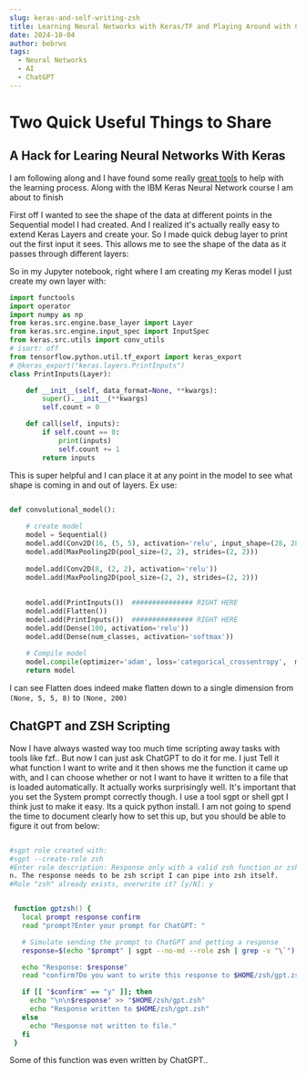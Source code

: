 ```yaml
---
slug: keras-and-self-writing-zsh
title: Learning Neural Networks with Keras/TF and Playing Around with ChatGPT
date: 2024-10-04
author: bebrws
tags:
  - Neural Networks
  - AI
  - ChatGPT
---
```


# Two Quick Useful Things to Share

## A Hack for Learing Neural Networks With Keras 
I am following along and I have found some really [great tools](https://github.com/paulgavrikov/visualkeras) to help with the learning process. 
Along with the IBM Keras Neural Network course I am about to finish

First off I wanted to see the shape of the data at different points in the Sequential model I had created.
And I realized it's actually really easy to extend Keras Layers and create your. So I made quick debug layer to print out the first input it sees.
This allows me to see the shape of the data as it passes through different layers:

So in my Jupyter notebook, right where I am creating my Keras model I just create my own layer with:

```python
import functools
import operator
import numpy as np
from keras.src.engine.base_layer import Layer
from keras.src.engine.input_spec import InputSpec
from keras.src.utils import conv_utils
# isort: off
from tensorflow.python.util.tf_export import keras_export
# @keras_export("keras.layers.PrintInputs")
class PrintInputs(Layer):

    def __init__(self, data_format=None, **kwargs):
        super().__init__(**kwargs)
        self.count = 0

    def call(self, inputs):
        if self.count == 0:
            print(inputs)
            self.count += 1
        return inputs

```

This is super helpful and I can place it at any point in the model to see what shape is coming in and out of layers. Ex use:

```python

def convolutional_model():
    
    # create model
    model = Sequential()
    model.add(Conv2D(16, (5, 5), activation='relu', input_shape=(28, 28, 1)))
    model.add(MaxPooling2D(pool_size=(2, 2), strides=(2, 2)))
    
    model.add(Conv2D(8, (2, 2), activation='relu'))
    model.add(MaxPooling2D(pool_size=(2, 2), strides=(2, 2)))
    
    
    model.add(PrintInputs())  ############### RIGHT HERE 
    model.add(Flatten())
    model.add(PrintInputs())  ############### RIGHT HERE 
    model.add(Dense(100, activation='relu'))
    model.add(Dense(num_classes, activation='softmax'))
    
    # Compile model
    model.compile(optimizer='adam', loss='categorical_crossentropy',  metrics=['accuracy'])
    return model

```

I can see Flatten does indeed make flatten down to a single dimension from `(None, 5, 5, 8)` to `(None, 200)`


## ChatGPT and ZSH Scripting

Now I have always wasted way too much time scripting away tasks with tools like fzf.. But now I can just ask ChatGPT to do it for me.
I just Tell it what function I want to write and it then shows me the function it came up with, and I can choose whether or not I want to have it written to a file that is loaded automatically.
It actually works surprisingly well. It's important that you set the System prompt correctly though. I use a tool sgpt or shell gpt I think just to make it easy. Its a quick python install.
I am not going to spend the time to document clearly how to set this up, but you should be able to figure it out from below:

```ZSH

#sgpt role created with:
#sgpt --create-role zsh
#Enter role description: Response only with a valid zsh function or zsh alias that can be added to a zshrc file to complete my request. Do not surround this script with any markdow
n. The response needs to be zsh script I can pipe into zsh itself.
#Role "zsh" already exists, overwrite it? [y/N]: y


 function gptzsh() {
   local prompt response confirm
   read "prompt?Enter your prompt for ChatGPT: "

   # Simulate sending the prompt to ChatGPT and getting a response
   response=$(echo "$prompt" | sgpt --no-md --role zsh | grep -v "\`")

   echo "Response: $response"
   read "confirm?Do you want to write this response to $HOME/zsh/gpt.zsh? (y/n): "

   if [[ "$confirm" == "y" ]]; then
     echo "\n\n$response" >> "$HOME/zsh/gpt.zsh"
     echo "Response written to $HOME/zsh/gpt.zsh"
   else
     echo "Response not written to file."
   fi
 }

```

Some of this function was even written by ChatGPT.. 